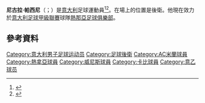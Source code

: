 '''尼古拉·帕西尼'''（{{lang-it|Nicola Pasini}}；{{bd|1991年|4月10日}}）是[[意大利|意大利]]足球運動員<ref>{{cite news|url=http://genoacfc.it/notizie/genoa-verso-sbarco-in-austria/|title=GENOA VERSO SBARCO IN AUSTRIA|date=15 July 2014|accessdate=31 January 2015|publisher=Genoa CFC|language=it|deadurl=yes|archiveurl=https://web.archive.org/web/20150131091302/http://genoacfc.it/notizie/genoa-verso-sbarco-in-austria/|archivedate=2015年1月31日|df=}}</ref><ref>{{cite news|url=http://www.uspistoiese1921.it/index.php?option=com_content&view=article&id=1478:altro-colpo-del-ds-ricci-ecco-il-difensore-pasini-ex-venezia&catid=43:news&Itemid=27|title=Altro colpo del ds Ricci. Ecco il difensore Pasini, ex Venezia|date=14 July 2014|accessdate=31 January 2015|publisher=US Pistoiese 1921|language=it|archive-date=2015-01-31|archive-url=https://web.archive.org/web/20150131054449/http://www.uspistoiese1921.it/index.php?option=com_content&view=article&id=1478:altro-colpo-del-ds-ricci-ecco-il-difensore-pasini-ex-venezia&catid=43:news&Itemid=27|dead-url=no}}</ref>。在場上的位置是後衛。他現在效力於[[意大利足球甲級聯賽|意大利足球甲級聯賽]]球隊[[熱那亞足球俱樂部|熱那亞足球俱樂部]]。

==參考資料==
{{Reflist}}

{{DEFAULTSORT:Pasini, Nicola}}
[[Category:意大利男子足球运动员|Category:意大利男子足球运动员]]
[[Category:足球後衛|Category:足球後衛]]
[[Category:AC米蘭球員|Category:AC米蘭球員]]
[[Category:熱拿亞球員|Category:熱拿亞球員]]
[[Category:威尼斯球員|Category:威尼斯球員]]
[[Category:卡比球員|Category:卡比球員]]
[[Category:意乙球员|Category:意乙球员]]

{{Sport-bio-stub}}